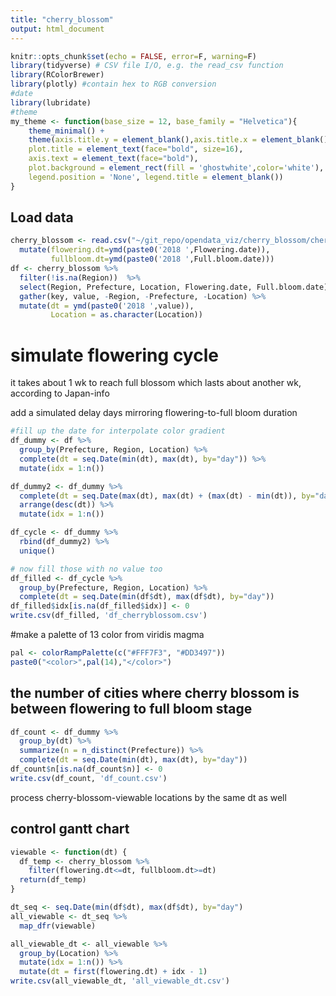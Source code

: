 ```yaml
---
title: "cherry_blossom"
output: html_document
---
```


```r
knitr::opts_chunk$set(echo = FALSE, error=F, warning=F)
library(tidyverse) # CSV file I/O, e.g. the read_csv function
library(RColorBrewer)
library(plotly) #contain hex to RGB conversion
#date
library(lubridate)
#theme
my_theme <- function(base_size = 12, base_family = "Helvetica"){
    theme_minimal() +
    theme(axis.title.y = element_blank(),axis.title.x = element_blank(),
    plot.title = element_text(face="bold", size=16),
    axis.text = element_text(face="bold"),
    plot.background = element_rect(fill = 'ghostwhite',color='white'),
    legend.position = 'None', legend.title = element_blank())
}

```

## Load data
```r
cherry_blossom <- read.csv("~/git_repo/opendata_viz/cherry_blossom/cherry_blossom.csv") %>%
  mutate(flowering.dt=ymd(paste0('2018 ',Flowering.date)),
         fullbloom.dt=ymd(paste0('2018 ',Full.bloom.date)))
df <- cherry_blossom %>%
  filter(!is.na(Region))  %>%
  select(Region, Prefecture, Location, Flowering.date, Full.bloom.date) %>%
  gather(key, value, -Region, -Prefecture, -Location) %>%
  mutate(dt = ymd(paste0('2018 ',value)),
         Location = as.character(Location)) 
```

# simulate flowering cycle
it takes about 1 wk to reach full blossom which lasts about another wk, according to Japan-info

add a simulated delay days mirroring flowering-to-full bloom duration
```r
#fill up the date for interpolate color gradient
df_dummy <- df %>%
  group_by(Prefecture, Region, Location) %>%
  complete(dt = seq.Date(min(dt), max(dt), by="day")) %>%
  mutate(idx = 1:n())

df_dummy2 <- df_dummy %>%
  complete(dt = seq.Date(max(dt), max(dt) + (max(dt) - min(dt)), by="day")) %>%
  arrange(desc(dt)) %>%
  mutate(idx = 1:n())

df_cycle <- df_dummy %>%
  rbind(df_dummy2) %>%
  unique()

# now fill those with no value too
df_filled <- df_cycle %>%
  group_by(Prefecture, Region, Location) %>%
  complete(dt = seq.Date(min(df$dt), max(df$dt), by="day"))
df_filled$idx[is.na(df_filled$idx)] <- 0
write.csv(df_filled, 'df_cherryblossom.csv')
```

#make a palette of 13 color from viridis magma
```r
pal <- colorRampPalette(c("#FFF7F3", "#DD3497"))
paste0("<color>",pal(14),"</color>")
```

## the number of cities where cherry blossom is between flowering to full bloom stage
```r
df_count <- df_dummy %>%
  group_by(dt) %>%
  summarize(n = n_distinct(Prefecture)) %>%
  complete(dt = seq.Date(min(dt), max(dt), by="day"))
df_count$n[is.na(df_count$n)] <- 0
write.csv(df_count, 'df_count.csv')
```

process cherry-blossom-viewable locations by the same dt as well


## control gantt chart
```r
viewable <- function(dt) {
  df_temp <- cherry_blossom %>%
    filter(flowering.dt<=dt, fullbloom.dt>=dt)
  return(df_temp)
}
```

```r
dt_seq <- seq.Date(min(df$dt), max(df$dt), by="day")
all_viewable <- dt_seq %>%
  map_dfr(viewable) 

all_viewable_dt <- all_viewable %>%
  group_by(Location) %>%
  mutate(idx = 1:n()) %>%
  mutate(dt = first(flowering.dt) + idx - 1)
write.csv(all_viewable_dt, 'all_viewable_dt.csv')
```


